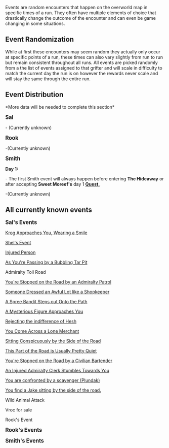 Events are random encounters that happen on the overworld map in specific times of a run. They often have multiple elements of choice that drastically change the outcome of the encounter and can even be game changing in some situations.


== Event Randomization ==

While at first these encounters may seem random they actually only occur at specific points of a run, these times can also vary slightly from run to run but remain consistent throughout all runs. All events are picked randomly from a the list of events assigned to that grifter and will scale in difficulty to match the current day the run is on however the rewards never scale and will stay the same through the entire run.


== Event Distribution ==
<nowiki>*</nowiki>More data will be needed to complete this section*


'''<big>Sal</big>''' 

- (Currently unknown)



'''<big>Rook</big>'''

-(Currently unknown)



'''<big>Smith</big>'''

'''Day 1:'''

- The first Smith event will always happen before entering '''The Hideaway''' or after accepting '''Sweet Moreef's''' day 1 '''[[Quests|Quest.]]'''

-(Currently unknown)
<br />

== '''All currently known events''' ==


'''<big>Sal's Events</big>'''

[[Krog Approaches You, Wearing a Smile]]

[[Shel's Event]]

[[Injured Person]]

[[As You're Passing by a Bubbling Tar Pit]]

Admiralty Toll Road

[[You're Stopped on the Road by an Admiralty Patrol]]

[[Someone Dressed an Awful Lot like a Shopkeeper]]

[[A Spree Bandit Steps out Onto the Path]]

[[A Mysterious Figure Approaches You]]

[[Rejecting the indifference of Hesh]]

[[You Come Across a Lone Merchant]]

[[Sitting Conspicuously by the Side of the Road]]

[[This Part of the Road is Usually Pretty Quiet]]

[[You're Stopped on the Road by a Civilian Bartender]]

[[An Injured Admiralty Clerk Stumbles Towards You]]

[[You are confronted by a scavenger (Plundak)]]

[[You find a Jake sitting by the side of the road.]]

Wild Animal Attack

Vroc for sale

Rook's Event

'''<big>Rook's Events</big>'''





'''<big>Smith's Events</big>'''